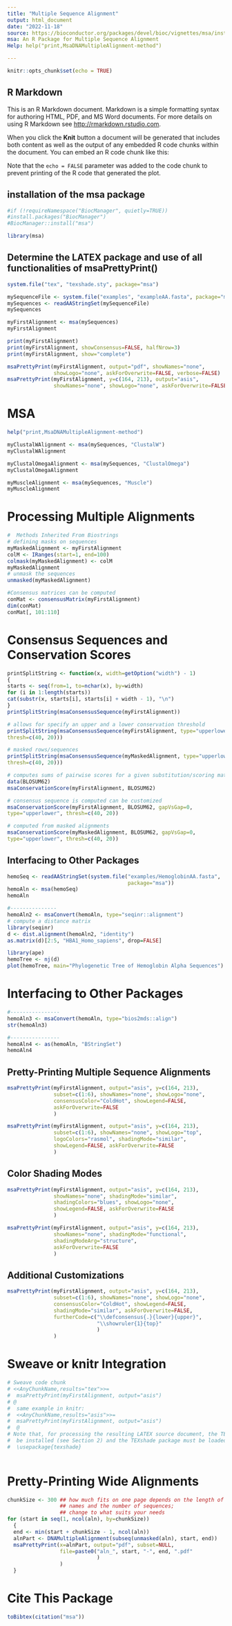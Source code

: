 ---
title: "Multiple Sequence Alignment"
output: html_document
date: "2022-11-18"
source: https://bioconductor.org/packages/devel/bioc/vignettes/msa/inst/doc/msa.pdf
msa: An R Package for Multiple Sequence Alignment
Help: help("print,MsaDNAMultipleAlignment-method")

---

```{r setup, include=FALSE}
knitr::opts_chunk$set(echo = TRUE)
```

## R Markdown

This is an R Markdown document. Markdown is a simple formatting syntax for authoring HTML, PDF, and MS Word documents. For more details on using R Markdown see <http://rmarkdown.rstudio.com>.

When you click the **Knit** button a document will be generated that includes both content as well as the output of any embedded R code chunks within the document. You can embed an R code chunk like this:

Note that the `echo = FALSE` parameter was added to the code chunk to prevent printing of the R code that generated the plot.

## installation of the msa package
```{r, echo=FALSE}
#if (!requireNamespace("BiocManager", quietly=TRUE))
#install.packages("BiocManager")
#BiocManager::install("msa")

library(msa)
```
## Determine the LATEX package and use of all functionalities of msaPrettyPrint()
```{r, echo=FALSE}
system.file("tex", "texshade.sty", package="msa")
```

```{r, echo=FALSE}
mySequenceFile <- system.file("examples", "exampleAA.fasta", package="msa")
mySequences <- readAAStringSet(mySequenceFile)
mySequences
```

```{r, echo=FALSE}
myFirstAlignment <- msa(mySequences)
myFirstAlignment

print(myFirstAlignment)
print(myFirstAlignment, showConsensus=FALSE, halfNrow=3)
print(myFirstAlignment, show="complete")

msaPrettyPrint(myFirstAlignment, output="pdf", showNames="none",
               showLogo="none", askForOverwrite=FALSE, verbose=FALSE)
msaPrettyPrint(myFirstAlignment, y=c(164, 213), output="asis",
               showNames="none", showLogo="none", askForOverwrite=FALSE)

```
# MSA
```{r, echo=FALSE}
help("print,MsaDNAMultipleAlignment-method")

myClustalWAlignment <- msa(mySequences, "ClustalW")
myClustalWAlignment

myClustalOmegaAlignment <- msa(mySequences, "ClustalOmega")
myClustalOmegaAlignment

myMuscleAlignment <- msa(mySequences, "Muscle")
myMuscleAlignment

```
# Processing Multiple Alignments
```{r, echo=FALSE}
#  Methods Inherited From Biostrings
# defining masks on sequences
myMaskedAlignment <- myFirstAlignment
colM <- IRanges(start=1, end=100)
colmask(myMaskedAlignment) <- colM
myMaskedAlignment
# unmask the sequences
unmasked(myMaskedAlignment)

#Consensus matrices can be computed 
conMat <- consensusMatrix(myFirstAlignment)
dim(conMat)
conMat[, 101:110]
```


# Consensus Sequences and Conservation Scores
```{r, echo=FALSE}
printSplitString <- function(x, width=getOption("width") - 1)
{
starts <- seq(from=1, to=nchar(x), by=width)
for (i in 1:length(starts))
cat(substr(x, starts[i], starts[i] + width - 1), "\n")
}
printSplitString(msaConsensusSequence(myFirstAlignment))

# allows for specify an upper and a lower conservation threshold
printSplitString(msaConsensusSequence(myFirstAlignment, type="upperlower",
thresh=c(40, 20)))

# masked rows/sequences
printSplitString(msaConsensusSequence(myMaskedAlignment, type="upperlower",
thresh=c(40, 20)))

# computes sums of pairwise scores for a given substitution/scoring matrix
data(BLOSUM62)
msaConservationScore(myFirstAlignment, BLOSUM62)

# consensus sequence is computed can be customized
msaConservationScore(myFirstAlignment, BLOSUM62, gapVsGap=0,
type="upperlower", thresh=c(40, 20))

# computed from masked alignments
msaConservationScore(myMaskedAlignment, BLOSUM62, gapVsGap=0,
type="upperlower", thresh=c(40, 20))
```

## Interfacing to Other Packages
```{r, echo=FALSE}
hemoSeq <- readAAStringSet(system.file("examples/HemoglobinAA.fasta",
                                       package="msa"))
hemoAln <- msa(hemoSeq)
hemoAln

#---------------
hemoAln2 <- msaConvert(hemoAln, type="seqinr::alignment")
# compute a distance matrix
library(seqinr)
d <- dist.alignment(hemoAln2, "identity")
as.matrix(d)[2:5, "HBA1_Homo_sapiens", drop=FALSE]

library(ape)
hemoTree <- nj(d)
plot(hemoTree, main="Phylogenetic Tree of Hemoglobin Alpha Sequences")

```
# Interfacing to Other Packages
```{r, echo=FALSE}
#----------------
hemoAln3 <- msaConvert(hemoAln, type="bios2mds::align")
str(hemoAln3)

#----------------
hemoAln4 <- as(hemoAln, "BStringSet")
hemoAln4
```

## Pretty-Printing Multiple Sequence Alignments
```{r, echo=FALSE}
msaPrettyPrint(myFirstAlignment, output="asis", y=c(164, 213),
               subset=c(1:6), showNames="none", showLogo="none",
               consensusColor="ColdHot", showLegend=FALSE,
               askForOverwrite=FALSE
               )

msaPrettyPrint(myFirstAlignment, output="asis", y=c(164, 213),
               subset=c(1:6), showNames="none", showLogo="top",
               logoColors="rasmol", shadingMode="similar",
               showLegend=FALSE, askForOverwrite=FALSE
               )
```

## Color Shading Modes
```{r, echo=FALSE}
msaPrettyPrint(myFirstAlignment, output="asis", y=c(164, 213),
               showNames="none", shadingMode="similar",
               shadingColors="blues", showLogo="none",
               showLegend=FALSE, askForOverwrite=FALSE
               )

msaPrettyPrint(myFirstAlignment, output="asis", y=c(164, 213),
               showNames="none", shadingMode="functional",
               shadingModeArg="structure",
               askForOverwrite=FALSE
               )

```
##  Additional Customizations
```{r, echo=FALSE}
msaPrettyPrint(myFirstAlignment, output="asis", y=c(164, 213),
               subset=c(1:6), showNames="none", showLogo="none",
               consensusColor="ColdHot", showLegend=FALSE,
               shadingMode="similar", askForOverwrite=FALSE,
               furtherCode=c("\\defconsensus{.}{lower}{upper}",
                             "\\showruler{1}{top}"
                             )
               )
```

# Sweave or knitr Integration
```{r, echo=FALSE}
# Sweave code chunk
# <<AnyChunkName,results="tex">>=
#  msaPrettyPrint(myFirstAlignment, output="asis")
# @
#  same example in knitr:
#  <<AnyChunkName,results="asis">>=
#  msaPrettyPrint(myFirstAlignment, output="asis")
#  @
# Note that, for processing the resulting LATEX source document, the TEXshade package must
#  be installed (see Section 2) and the TEXshade package must be loaded in the preamble:
#  \usepackage{texshade}
  
```

# Pretty-Printing Wide Alignments
```{r, echo=FALSE}
chunkSize <- 300 ## how much fits on one page depends on the length of
                 ## names and the number of sequences;
                 ## change to what suits your needs
for (start in seq(1, ncol(aln), by=chunkSize))
  {
  end <- min(start + chunkSize - 1, ncol(aln))
  alnPart <- DNAMultipleAlignment(subseq(unmasked(aln), start, end))
  msaPrettyPrint(x=alnPart, output="pdf", subset=NULL,
                 file=paste0("aln_", start, "-", end, ".pdf"
                             )
                 )
  }

```
# Cite This Package
```{r, echo=FALSE}
toBibtex(citation("msa"))
```

